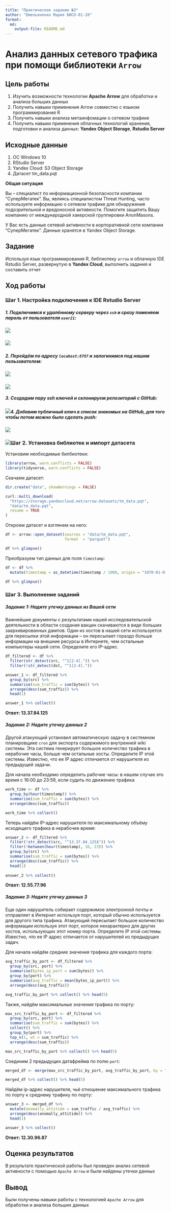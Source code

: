 ```yaml
---
title: "Практическое задание №3"
author: "Емельяненко Мария БИСО-01-20"
format:   
  md:
    output-file: README.md
---
```


# Анализ данных сетевого трафика при помощи библиотеки `Arrow`

## Цель работы

1.  Изучить возможности технологии **Apache Arrow** для обработки и анализа больших данных
2.  Получить навыки применения Arrow совместно с языком программирования R
3.  Получить навыки анализа метаинфомации о сетевом трафике
4.  Получить навыки применения облачных технологий хранения, подготовки и анализа данных: **Yandex Object Storage**, **Rstudio Server**

## Исходные данные

1.  ОС Windows 10
2.  RStudio Server
3.  Yandex Cloud: S3 Object Storage
4.  Датасет tm_data.pqt

**Общая ситуация**

Вы -- специалист по информационной безопасности компании "СуперМегатек". Вы, являясь специалистом Threat Hunting, часто используете информацию о сетевом трафике для обнаружения подозрительной и вредоносной активности. Помогите защитить Вашу компанию от международной хакерской группировки AnonMasons.

У Вас есть данные сетевой активности в корпоративной сети компании "СуперМегатек". Данные хранятся в Yandex Object Storage.

## Задание

Используя язык программирования R, библиотеку `arrow` и облачную IDE Rstudio Server, развернутую в **Yandex Cloud**, выполнить задания и составить отчет

## Ход работы

### Шаг 1. Настройка подключения к IDE Rstudio Server

##### 1. Подключимся к удалённому серверу через `ssh` и сразу поменяем пароль от пользователя `user21`:

##### ![](images/image-1187500351.png)

##### ![](images/image-1015482743.png)

##### 2. Перейдём по адресу `locahost:8787` и залогинимся под нашим пользователем:

##### ![](images/image-1219109733.png)

![](images/image-1101470570.png)

##### 3. Создадим пару ssh ключей и склонируем репозиторий с GitHub:

##### ![](images/image-1257755783.png)4. Добавим публичный ключ в список знакомых на GitHub, для того чтобы потом можно было сделать push:

### ![](images/image-505595434.png)

### ![](images/image-1733669990.png)Шаг 2. Установка библиотек и импорт датасета

Установим необходимые билбиотеки:

```r
library(arrow, warn.conflicts = FALSE)
library(tidyverse, warn.conflicts = FALSE)
```

Скачаем датасет:

```r
dir.create("data", showWarnings = FALSE)

curl::multi_download(
  "https://storage.yandexcloud.net/arrow-datasets/tm_data.pqt",
  "data/tm_data.pqt",
  resume = TRUE
)
```

Откроем датасет и взглянем на него:

```r
df <- arrow::open_dataset(sources = "data/tm_data.pqt", 
                          format  = "parquet")

df %>% glimpse()
```

Преобразуем тип данных для поля `timestamp`:

```r
df <- df %>%
  mutate(timestamp = as_datetime(timestamp / 1000, origin = "1970-01-01", tz = "UTC"))

df %>% glimpse()
```

### Шаг 3. Выполнение заданий

##### Задание 1: Надите утечку данных из Вашей сети

Важнейшие документы с результатами нашей исследовательской деятельности в области создания вакцин скачиваются в виде больших заархивированных дампов. Один из хостов в нашей сети используется для пересылки этой информации -- он пересылает гораздо больше информации на внешние ресурсы в Интернете, чем остальные компьютеры нашей сети. Определите его IP-адрес.

```r
df_filtered <- df %>%
  filter(str_detect(src, "^1[2-4].")) %>%
  filter(!str_detect(dst, "^1[2-4]."))

answer_1 <- df_filtered %>%
  group_by(src) %>% 
  summarise(sum_traffic = sum(bytes)) %>%
  arrange(desc(sum_traffic)) %>%
  head(1)

answer_1 %>% collect()
```

**Ответ: 13.37.84.125**

##### Задание 2: Надите утечку данных 2

Другой атакующий установил автоматическую задачу в системном планировщике `cron` для экспорта содержимого внутренней wiki системы. Эта система генерирует большое количество трафика в нерабочие часы, больше чем остальные хосты. Определите IP этой системы. Известно, что ее IP адрес отличается от нарушителя из предыдущей задачи.

Для начала необходимо определить рабочие часы: в нашем случае это время с 16:00 до 23:59, если судить по движению трафика

```r
work_time <- df %>%
  group_by(hour(timestamp)) %>%
  summarise(sum_traffic = sum(bytes)) %>%
  arrange(desc(sum_traffic))

work_time %>% collect()
```

Теперь найдём IP-адрес нарушителя по максимальному объёму исходящего трафика в нерабочее время:

```r
answer_2 <- df_filtered %>%
  filter(!str_detect(src, "^13.37.84.125$")) %>%
  filter(!between(hour(timestamp), 16, 23)) %>%
  group_by(src) %>%
  summarise(sum_traffic = sum(bytes)) %>%
  arrange(desc(sum_traffic)) %>%
  head(1)
  
answer_2 %>% collect()
```

**Ответ: 12.55.77.96**

##### Задание 3: Надите утечку данных 3

Еще один нарушитель собирает содержимое электронной почты и отправляет в Интернет используя порт, который обычно используется для другого типа трафика. Атакующий пересылает большое количество информации используя этот порт, которое нехарактерно для других хостов, использующих этот номер порта. Определите IP этой системы. Известно, что ее IP адрес отличается от нарушителей из предыдущих задач.

Для начала найдём средние значения трафика для каждого порта:

```r
avg_traffic_by_port <- df_filtered %>%
  group_by(src, port) %>%
  summarise(bytes_ip_port = sum(bytes)) %>%
  group_by(port) %>%
  summarise(avg_traffic = mean(bytes_ip_port)) %>%
  arrange(desc(avg_traffic))

avg_traffic_by_port %>% collect() %>% head(5)
```

Также, найдём максимальные значения трафика по порту:

```r
max_src_traffic_by_port <- df_filtered %>%
  group_by(src, port) %>%
  summarise(sum_traffic = sum(bytes)) %>%
  collect() %>%
  group_by(port) %>%
  top_n(1, wt = sum_traffic) %>%
  arrange(desc(sum_traffic))

max_src_traffic_by_port %>% collect() %>% head(5)
```

Соединим 2 предыдущих датафрейма по полю `port`:

```r
merged_df <- merge(max_src_traffic_by_port, avg_traffic_by_port, by = "port")

merged_df %>% collect() %>% head(5)
```

Найдём ip-адрес нарушителя, чьё отношение максимального трафика по порту к среднему трафику по порту:

```r
answer_3 <- merged_df %>%
  mutate(anomally_attitide = sum_traffic / avg_traffic) %>%
  arrange(desc(anomally_attitide)) %>%
  head(1)

answer_3 %>% collect()
```

**Ответ: 12.30.96.87**

## Оценка результатов

В результате практической работы был проведен анализ сетевой активности с помощью `Apache Arrow` и были найдены утечки данных

## Вывод

Были получены навыки работы с технологией `Apache Arrow` для обработки и анализа больших данных
